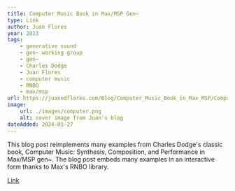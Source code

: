 ```yaml
---
title: Computer Music Book in Max/MSP Gen~
type: Link
author: Juan Flores
year: 2023
tags:
    - generative sound
    - gen~ working group
    - gen~
    - Charles Dodge
    - Juan Flores
    - computer music
    - RNBO
    - max/msp
url: https://juanedflores.com/Blog/Computer_Music_Book_in_Max_MSP/Computer_Music_Book_in_Max_MSP.html
image:
    url: ./images/computer.png
    alt: cover image from Juan's blog
dateAdded: 2024-01-27
---
```


This blog post reimplements many examples from Charles Dodge's classic book, Computer Music: Synthesis, Composition, and Performance in Max/MSP gen~. The blog post embeds many examples in an interactive form thanks to Max's RNBO library.

<a href={frontmatter.url}>Link</a>

